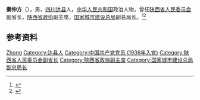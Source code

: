'''秦仲方'''（{{bd|1911年|1月|2007年|6月16日}}），男，[[四川|四川]][[达县|达县]]人，[[中华人民共和国|中华人民共和国]]政治人物，曾任[[陕西省人民委员会|陕西省人民委员会]]副省长，[[陕西省政协|陕西省政协]]副主席，[[国家城市建设总局|国家城市建设总局]]副总局长。<ref>{{Cite book|title=中华人民共和国职官志|author=何虎生, 李耀东, 向常福主编|publisher=中国社会出版社|year=2003|isbn=9787800883934|location=北京|pages=}}</ref><ref>{{Cite web|title=秦仲方同志逝世|url=http://www.ce.cn/xwzx/gnsz/szyw/200706/28/t20070628_11994782.shtml|accessdate=2020-09-09|work=中国经济网}}</ref>

== 参考资料 ==
{{reflist}}

{{中国人物小作品}}

{{Authority control}}
{{DEFAULTSORT:Qin秦}}
[[Category:秦姓|Zhong]]
[[Category:达县人|Category:达县人]]
[[Category:中国共产党党员_(1936年入党)|Category:中国共产党党员 (1936年入党)]]
[[Category:陕西省人民委员会副省长|Category:陕西省人民委员会副省长]]
[[Category:陝西省政協副主席|Category:陝西省政協副主席]]
[[Category:国家城市建设总局副总局长|Category:国家城市建设总局副总局长]]